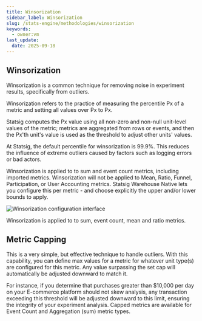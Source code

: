 ```yaml
---
title: Winsorization
sidebar_label: Winsorization
slug: /stats-engine/methodologies/winsorization
keywords:
  - owner:vm
last_update:
  date: 2025-09-18
---
```


## Winsorization

Winsorization is a common technique for removing noise in experiment results, specifically from outliers.

Winsorization refers to the practice of measuring the percentile Px of a metric and setting all values over Px to Px.

Statsig computes the Px value using all non-zero and non-null unit-level values of the metric; metrics are aggregated from rows or events, and then the Px'th unit's value is used as the threshold to adjust other units' values.

<Tabs>
  <Tab title="Statsig Cloud">
At Statsig, the default percentile for winsorization is 99.9%. This reduces the influence of extreme outliers caused by factors such as logging errors or bad actors.

Winsorization is applied to to sum and event count metrics, including imported metrics. Winsorization will not be applied to Mean, Ratio, Funnel, Participation, or User Accounting metrics.
  </Tab>
  <Tab title="Warehouse Native">
Statsig Warehouse Native lets you configure this per metric - and choose explicitly the upper and/or lower bounds to apply.

![Winsorization configuration interface](https://github.com/statsig-io/docs/assets/31516123/6d058842-27f7-4b6b-9bd8-245a5f894f90)

Winsorization is applied to to sum, event count, mean and ratio metrics.
  </Tab>
</Tabs>

## Metric Capping
This is a very simple, but  effective technique to handle outliers. With this capability, you can define max values for a metric for whatever unit type(s) are configured for this metric. Any value surpassing the set cap will automatically be adjusted downward to match it.

For instance, if you determine that purchases greater than $10,000 per day on your E-commerce platform should not skew analysis, any transaction exceeding this threshold will be adjusted downward to this limit, ensuring the integrity of your experiment analysis. Capped metrics are available for Event Count and Aggregation (sum) metric types.  
